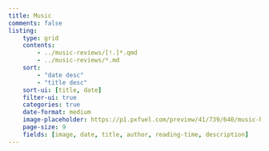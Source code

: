 ```yaml
---
title: Music
comments: false
listing:
    type: grid
    contents:
        - ../music-reviews/[!.]*.qmd
        - ../music-reviews/*.md
    sort:
        - "date desc"
        - "title desc"
    sort-ui: [title, date]
    filter-ui: true
    categories: true
    date-format: medium
    image-placeholder: https://p1.pxfuel.com/preview/41/739/640/music-headphones-headset-listening-earphone-sound.jpg # creative commons license
    page-size: 9
    fields: [image, date, title, author, reading-time, description]
---
```


